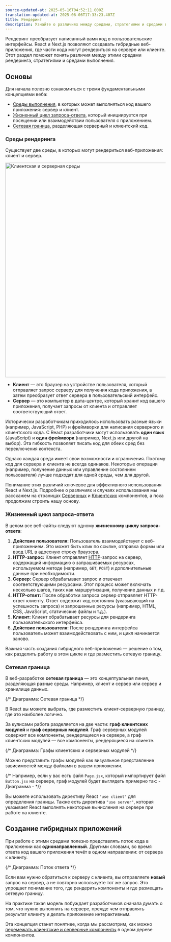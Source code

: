 ```yaml
---
source-updated-at: 2025-05-16T04:52:11.000Z
translation-updated-at: 2025-06-06T17:33:23.407Z
title: Рендеринг
description: Узнайте о различиях между средами, стратегиями и средами выполнения рендеринга в Next.js.
---
```


Рендеринг преобразует написанный вами код в пользовательские интерфейсы. React и Next.js позволяют создавать гибридные веб-приложения, где части кода могут рендериться на сервере или клиенте. Этот раздел поможет понять различия между этими средами рендеринга, стратегиями и средами выполнения.

## Основы

Для начала полезно ознакомиться с тремя фундаментальными концепциями веба:

- [Среды выполнения](#rendering-environments), в которых может выполняться код вашего приложения: сервер и клиент.
- [Жизненный цикл запроса-ответа](#request-response-lifecycle), который инициируется при посещении или взаимодействии пользователя с приложением.
- [Сетевая граница](#network-boundary), разделяющая серверный и клиентский код.

### Среды рендеринга

Существует две среды, в которых могут рендериться веб-приложения: клиент и сервер.

<Image
  alt="Клиентская и серверная среды"
  srcLight="/docs/light/client-and-server-environments.png"
  srcDark="/docs/dark/client-and-server-environments.png"
  width="1600"
  height="672"
/>

- **Клиент** — это браузер на устройстве пользователя, который отправляет запрос серверу для получения кода приложения, а затем преобразует ответ сервера в пользовательский интерфейс.
- **Сервер** — это компьютер в дата-центре, который хранит код вашего приложения, получает запросы от клиента и отправляет соответствующий ответ.

Исторически разработчикам приходилось использовать разные языки (например, JavaScript, PHP) и фреймворки для написания серверного и клиентского кода. С React разработчики могут использовать **один язык** (JavaScript) и **один фреймворк** (например, Next.js или другой на выбор). Эта гибкость позволяет писать код для обеих сред без переключения контекста.

Однако каждая среда имеет свои возможности и ограничения. Поэтому код для сервера и клиента не всегда одинаков. Некоторые операции (например, получение данных или управление состоянием пользователя) лучше подходят для одной среды, чем для другой.

Понимание этих различий ключевое для эффективного использования React и Next.js. Подробнее о различиях и случаях использования мы расскажем на страницах [Серверных](/docs/app/building-your-application/rendering/server-components) и [Клиентских](/docs/app/building-your-application/rendering/client-components) компонентов, а пока продолжим строить нашу основу.

### Жизненный цикл запроса-ответа

В целом все веб-сайты следуют одному **жизненному циклу запроса-ответа**:

1. **Действие пользователя:** Пользователь взаимодействует с веб-приложением. Это может быть клик по ссылке, отправка формы или ввод URL в адресную строку браузера.
2. **HTTP-запрос:** Клиент отправляет [HTTP](https://developer.mozilla.org/docs/Web/HTTP)-запрос на сервер, содержащий информацию о запрашиваемых ресурсах, используемом методе (например, `GET`, `POST`) и дополнительные данные при необходимости.
3. **Сервер:** Сервер обрабатывает запрос и отвечает соответствующими ресурсами. Этот процесс может включать несколько шагов, таких как маршрутизация, получение данных и т.д.
4. **HTTP-ответ:** После обработки запроса сервер отправляет HTTP-ответ клиенту. Ответ содержит код состояния (указывающий на успешность запроса) и запрошенные ресурсы (например, HTML, CSS, JavaScript, статические файлы и т.д.).
5. **Клиент:** Клиент обрабатывает ресурсы для рендеринга пользовательского интерфейса.
6. **Действие пользователя:** После рендеринга интерфейса пользователь может взаимодействовать с ним, и цикл начинается заново.

Важная часть создания гибридного веб-приложения — решение о том, как разделить работу в этом цикле и где разместить сетевую границу.

### Сетевая граница

В веб-разработке **сетевая граница** — это концептуальная линия, разделяющая разные среды. Например, клиент и сервер или сервер и хранилище данных.

{/* Диаграмма: Сетевая граница */}

В React вы можете выбрать, где разместить клиент-серверную границу, где это наиболее логично.

За кулисами работа разделяется на две части: **граф клиентских модулей** и **граф серверных модулей**. Граф серверных модулей содержит все компоненты, рендерящиеся на сервере, а граф клиентских модулей — все компоненты, рендерящиеся на клиенте.

{/* Диаграмма: Графы клиентских и серверных модулей */}

Можно представить графы модулей как визуальное представление зависимостей между файлами в вашем приложении.

{/* Например, если у вас есть файл `Page.jsx`, который импортирует файл `Button.jsx` на сервере, граф модулей будет выглядеть примерно так: - Диаграмма - */}

Вы можете использовать директиву React `"use client"` для определения границы. Также есть директива `"use server"`, которая указывает React выполнять некоторые вычисления на сервере при работе на клиенте.

## Создание гибридных приложений

При работе с этими средами полезно представлять поток кода в приложении как **однонаправленный**. Другими словами, во время ответа код вашего приложения течёт в одном направлении: от сервера к клиенту.

{/* Диаграмма: Поток ответа */}

Если вам нужно обратиться к серверу с клиента, вы отправляете **новый** запрос на сервер, а не повторно используете тот же запрос. Это упрощает понимание того, где рендерить компоненты и где размещать сетевую границу.

На практике такая модель побуждает разработчиков сначала думать о том, что нужно выполнить на сервере, прежде чем отправлять результат клиенту и делать приложение интерактивным.

Эта концепция станет понятнее, когда мы рассмотрим, как можно [перемежать клиентские и серверные компоненты](/docs/app/building-your-application/rendering/composition-patterns) в одном дереве компонентов.